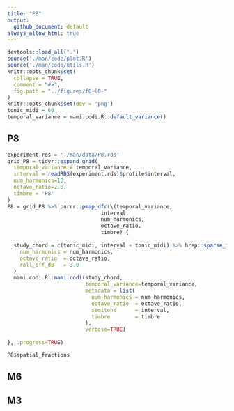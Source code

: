 ```yaml
---
title: "P8"
output:
  github_document: default
always_allow_html: true
---
```

```r
devtools::load_all(".")
source('./man/code/plot.R')
source('./man/code/utils.R')
knitr::opts_chunk$set(
  collapse = TRUE,
  comment = "#>",
  fig.path = "../figures/f0-l0-"
)
knitr::opts_chunk$set(dev = 'png')
tonic_midi = 60
temporal_variance = mami.codi.R::default_variance()
```

## P8
```r
experiment.rds = './man/data/P8.rds'
grid_P8 = tidyr::expand_grid(
  temporal_variance = temporal_variance,
  interval = readRDS(experiment.rds)$profile$interval,
  num_harmonics=10,
  octave_ratio=2.0,
  timbre = 'P8'
)
P8 = grid_P8 %>% purrr::pmap_dfr(\(temporal_variance,
                              interval,
                              num_harmonics,
                              octave_ratio,
                              timbre) {
  
  study_chord = c(tonic_midi, interval + tonic_midi) %>% hrep::sparse_fr_spectrum(
    num_harmonics = num_harmonics,
    octave_ratio  = octave_ratio,
    roll_off_dB   = 3.0
  )
  mami.codi.R::mami.codi(study_chord,
                         temporal_variance=temporal_variance,
                         metadata = list(
                           num_harmonics = num_harmonics,
                           octave_ratio  = octave_ratio,
                           semitone      = interval,
                           timbre        = timbre
                         ),
                         verbose=TRUE)
  
}, .progress=TRUE)
```
```r
P8$spatial_fractions
```


## M6
## M3

